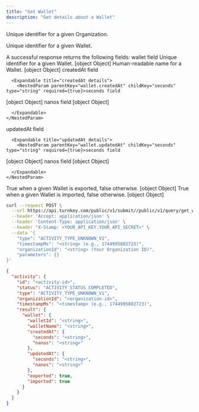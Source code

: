 ```yaml
---
title: "Get Wallet"
description: "Get details about a Wallet"
---
```



<Authorizations />

<H3Bordered text="Body" />

<ParamField body="organizationId" type="string" required={true}>

Unique identifier for a given Organization.
</ParamField>

<ParamField body="walletId" type="string" required={true}>

Unique identifier for a given Wallet.
</ParamField>


<H3Bordered text="Response" />
A successful response returns the following fields:

<ResponseField name="wallet" type="object" required>
  wallet field

  <Expandable title="wallet details">
    <NestedParam parentKey="wallet" childKey="walletId" type="string" required={true}>Unique identifier for a given Wallet.
[object Object]</NestedParam>
<NestedParam parentKey="wallet" childKey="walletName" type="string" required={true}>Human-readable name for a Wallet.
[object Object]</NestedParam>
<NestedParam parentKey="wallet" childKey="createdAt" type="object" required={true}>
      createdAt field

      <Expandable title="createdAt details">
        <NestedParam parentKey="wallet.createdAt" childKey="seconds" type="string" required={true}>seconds field
[object Object]</NestedParam>
<NestedParam parentKey="wallet.createdAt" childKey="nanos" type="string" required={true}>nanos field
[object Object]</NestedParam>

      </Expandable>
    </NestedParam>
<NestedParam parentKey="wallet" childKey="updatedAt" type="object" required={true}>
      updatedAt field

      <Expandable title="updatedAt details">
        <NestedParam parentKey="wallet.updatedAt" childKey="seconds" type="string" required={true}>seconds field
[object Object]</NestedParam>
<NestedParam parentKey="wallet.updatedAt" childKey="nanos" type="string" required={true}>nanos field
[object Object]</NestedParam>

      </Expandable>
    </NestedParam>
<NestedParam parentKey="wallet" childKey="exported" type="boolean" required={true}>True when a given Wallet is exported, false otherwise.
[object Object]</NestedParam>
<NestedParam parentKey="wallet" childKey="imported" type="boolean" required={true}>True when a given Wallet is imported, false otherwise.
[object Object]</NestedParam>

  </Expandable>
</ResponseField>

<RequestExample>

```bash cURL
curl --request POST \
  --url https://api.turnkey.com/public/v1/submit//public/v1/query/get_wallet \
  --header 'Accept: application/json' \
  --header 'Content-Type: application/json' \
  --header "X-Stamp: <YOUR_API_KEY.YOUR_API_SECRET>" \
  --data '{
    "type": "ACTIVITY_TYPE_UNKNOWN_V1",
    "timestampMs": "<string> (e.g., 1744995802723)",
    "organizationId": "<string> (Your Organization ID)",
    "parameters": {}
}'
```

</RequestExample>

<ResponseExample>

```json 200
{
  "activity": {
    "id": "<activity-id>",
    "status": "ACTIVITY_STATUS_COMPLETED",
    "type": "ACTIVITY_TYPE_UNKNOWN_V1",
    "organizationId": "<organization-id>",
    "timestampMs": "<timestamp> (e.g., 1744995802723)",
    "result": {
      "wallet": {
        "walletId": "<string>",
        "walletName": "<string>",
        "createdAt": {
          "seconds": "<string>",
          "nanos": "<string>"
        },
        "updatedAt": {
          "seconds": "<string>",
          "nanos": "<string>"
        },
        "exported": true,
        "imported": true
      }
    }
  }
}
```

</ResponseExample>
